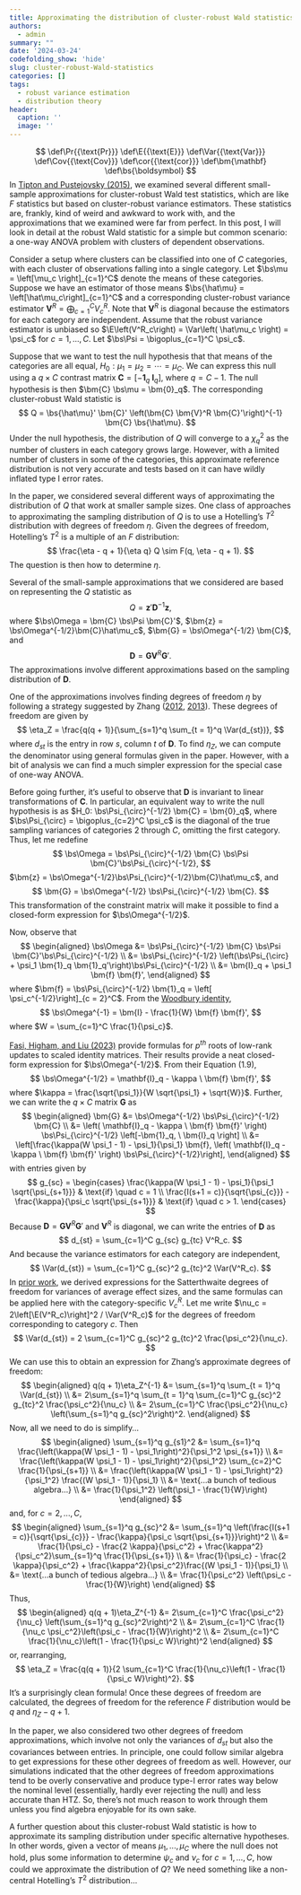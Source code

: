 ```yaml
---
title: Approximating the distribution of cluster-robust Wald statistics
authors:
  - admin
summary: ""
date: '2024-03-24'
codefolding_show: 'hide'
slug: cluster-robust-Wald-statistics
categories: []
tags:
  - robust variance estimation
  - distribution theory
header:
  caption: ''
  image: ''
---
```

$$
\def\Pr{{\text{Pr}}}
\def\E{{\text{E}}}
\def\Var{{\text{Var}}}
\def\Cov{{\text{Cov}}}
\def\cor{{\text{cor}}}
\def\bm{\mathbf}
\def\bs{\boldsymbol}
$$
In [Tipton and Pustejovsky (2015)](http://doi.org/10.3102/1076998615606099), we examined several different small-sample approximations for cluster-robust Wald test statistics, which are like $F$ statistics but based on cluster-robust variance estimators. These statistics are, frankly, kind of weird and awkward to work with, and the approximations that we examined were far from perfect. In this post, I will look in detail at the robust Wald statistic for a simple but common scenario: a one-way ANOVA problem with clusters of dependent observations.

Consider a setup where clusters can be classified into one of $C$ categories, with each cluster of observations falling into a single category. Let $\bs\mu = \left[\mu_c \right]_{c=1}^C$ denote the means of these categories. Suppose we have an estimator of those means $\bs{\hat\mu} = \left[\hat\mu_c\right]_{c=1}^C$ and a corresponding cluster-robust variance estimator $\bm{V}^R = \bigoplus_{c=1}^C V^R_c$. Note that $\bm{V}^R$ is diagonal because the estimators for each category are independent. 
Assume that the robust variance estimator is unbiased so $\E\left(V^R_c\right) = \Var\left( \hat\mu_c \right) = \psi_c$ for $c = 1,...,C$. 
Let $\bs\Psi = \bigoplus_{c=1}^C \psi_c$. 

Suppose that we want to test the null hypothesis that that means of the categories are all equal, $H_0: \mu_1 = \mu_2 = \cdots = \mu_C$. We can express this null using a $q \times C$ contrast matrix $\bm{C} = \left[-\bm{1}_q \ \bm{I}_q \right]$, where $q = C - 1$. The null hypothesis is then $\bm{C} \bs\mu = \bm{0}_q$. The corresponding cluster-robust Wald statistic is
$$
Q = \bs{\hat\mu}' \bm{C}' \left(\bm{C} \bm{V}^R \bm{C}'\right)^{-1} \bm{C} \bs{\hat\mu}.
$$
Under the null hypothesis, the distribution of $Q$ will converge to a $\chi^2_q$ as the number of clusters in each category grows large. However, with a limited number of clusters in some of the categories, this approximate reference distribution is not very accurate and tests based on it can have wildly inflated type I error rates. 

In the paper, we considered several different ways of approximating the distribution of $Q$ that work at smaller sample sizes. 
One class of approaches to approximating the sampling distribution of $Q$ is to use a Hotelling's $T^2$ distribution with degrees of freedom $\eta$. Given the degrees of freedom, Hotelling's $T^2$ is a multiple of an $F$ distribution:
$$
\frac{\eta - q + 1}{\eta q} Q \sim F(q, \eta - q + 1).
$$
The question is then how to determine $\eta$.

Several of the small-sample approximations that we considered are based on representing the $Q$ statistic as
$$
Q = \bm{z}' \bm{D}^{-1} \bm{z},
$$
where $\bs\Omega = \bm{C} \bs\Psi \bm{C}'$, $\bm{z} = \bs\Omega^{-1/2}\bm{C}\hat\mu_c$, $\bm{G} = \bs\Omega^{-1/2} \bm{C}$, and 
$$
\bm{D} = \bm{G} \bm{V}^R \bm{G}'.
$$
The approximations involve different approximations based on the sampling distribution of $\bm{D}$. 

One of the approximations involves finding degrees of freedom $\eta$ by following a strategy suggested by Zhang ([2012](https://doi.org/10.1016/j.jspi.2011.07.023), [2013](https://doi.org/10.14419/ijasp.v1i2.908)). These degrees of freedom are given by
$$
\eta_Z = \frac{q(q + 1)}{\sum_{s=1}^q \sum_{t = 1}^q \Var(d_{st})},
$$
where $d_{st}$ is the entry in row $s$, column $t$ of $\bm{D}$. To find $\eta_Z$, we can compute the denominator using general formulas given in the paper. However, with a bit of analysis we can find a much simpler expression for the special case of one-way ANOVA.

Before going further, it's useful to observe that $\bm{D}$ is invariant to linear transformations of $\bm{C}$. In particular, an equivalent way to write the null hypothesis is as $H_0: \bs\Psi_{\circ}^{-1/2} \bm{C} = \bm{0}_q$, where $\bs\Psi_{\circ} = \bigoplus_{c=2}^C \psi_c$ is the diagonal of the true sampling variances of categories 2 through $C$, omitting the first category. Thus, let me redefine 
$$
\bs\Omega = \bs\Psi_{\circ}^{-1/2} \bm{C} \bs\Psi \bm{C}'\bs\Psi_{\circ}^{-1/2},
$$ 
$\bm{z} = \bs\Omega^{-1/2}\bs\Psi_{\circ}^{-1/2}\bm{C}\hat\mu_c$, and 
$$
\bm{G} = \bs\Omega^{-1/2} \bs\Psi_{\circ}^{-1/2} \bm{C}.
$$
This transformation of the constraint matrix will make it possible to find a closed-form expression for $\bs\Omega^{-1/2}$.

Now, observe that 
$$
\begin{aligned}
\bs\Omega &= \bs\Psi_{\circ}^{-1/2} \bm{C} \bs\Psi \bm{C}'\bs\Psi_{\circ}^{-1/2} \\
&= \bs\Psi_{\circ}^{-1/2} \left(\bs\Psi_{\circ} + \psi_1 \bm{1}_q \bm{1}_q'\right)\bs\Psi_{\circ}^{-1/2} \\
&= \bm{I}_q + \psi_1 \bm{f} \bm{f}',
\end{aligned}
$$
where $\bm{f} = \bs\Psi_{\circ}^{-1/2} \bm{1}_q = \left[ \psi_c^{-1/2}\right]_{c = 2}^C$. From the [Woodbury identity](\bs\Psi_{\circ}^{-1/2}),
$$
\bs\Omega^{-1} = \bm{I} - \frac{1}{W} \bm{f} \bm{f}',
$$
where $W = \sum_{c=1}^C \frac{1}{\psi_c}$. 

[Fasi, Higham, and Liu (2023)](https://doi.org/10.1137/22M1471559) provide formulas for $p^{th}$ roots of low-rank updates to scaled identity matrices. Their results provide a neat closed-form expression for $\bs\Omega^{-1/2}$. From their Equation (1.9), 
$$
\bs\Omega^{-1/2} = \mathbf{I}_q - \kappa \ \bm{f} \bm{f}',
$$
where $\kappa = \frac{\sqrt{\psi_1}}{W \sqrt{\psi_1} + \sqrt{W}}$.
Further, we can write the $q \times C$ matrix $\bm{G}$ as 
$$
\begin{aligned}
\bm{G} &= \bs\Omega^{-1/2} \bs\Psi_{\circ}^{-1/2} \bm{C} \\
&= \left( \mathbf{I}_q - \kappa \ \bm{f} \bm{f}' \right) \bs\Psi_{\circ}^{-1/2} \left[-\bm{1}_q, \ \bm{I}_q \right] \\
&= \left[\frac{\kappa(W \psi_1 - 1) - \psi_1}{\psi_1} \bm{f},  \left( \mathbf{I}_q - \kappa \ \bm{f} \bm{f}' \right) \bs\Psi_{\circ}^{-1/2}\right],
\end{aligned}
$$
with entries given by 
$$
g_{sc} = \begin{cases}
\frac{\kappa(W \psi_1 - 1) - \psi_1}{\psi_1 \sqrt{\psi_{s+1}}} & \text{if} \quad c = 1 \\
\frac{I(s+1 = c)}{\sqrt{\psi_{c}}} - \frac{\kappa}{\psi_c \sqrt{\psi_{s+1}}} & \text{if} \quad c > 1.
\end{cases}
$$
Because $\bm{D} = \bm{G} \bm{V}^R \bm{G}'$ and $\bm{V}^R$ is diagonal, we can write the entries of $\bm{D}$ as 
$$
d_{st} = \sum_{c=1}^C g_{sc} g_{tc} V^R_c.
$$
And because the variance estimators for each category are independent, 
$$
\Var(d_{st}) = \sum_{c=1}^C g_{sc}^2 g_{tc}^2 \Var(V^R_c).
$$
In [prior work](/publication/power-approximations-for-dependent-effects/), we derived expressions for the Satterthwaite degrees of freedom for variances of average effect sizes, and the same formulas can be applied here with the category-specific $V^R_c$. Let me write $\nu_c = 2\left[\E(V^R_c)\right]^2 / \Var(V^R_c)$ for the degrees of freedom corresponding to category $c$. Then 
$$
\Var(d_{st}) = 2 \sum_{c=1}^C g_{sc}^2 g_{tc}^2 \frac{\psi_c^2}{\nu_c}.
$$
We can use this to obtain an expression for Zhang's approximate degrees of freedom:
$$
\begin{aligned}
q(q + 1)\eta_Z^{-1} &= \sum_{s=1}^q \sum_{t = 1}^q \Var(d_{st}) \\ 
&= 2\sum_{s=1}^q \sum_{t = 1}^q \sum_{c=1}^C g_{sc}^2 g_{tc}^2 \frac{\psi_c^2}{\nu_c} \\
&= 2\sum_{c=1}^C \frac{\psi_c^2}{\nu_c} \left(\sum_{s=1}^q g_{sc}^2\right)^2.
\end{aligned}
$$
Now, all we need to do is simplify...
$$
\begin{aligned}
\sum_{s=1}^q g_{s1}^2 &= \sum_{s=1}^q \frac{\left(\kappa(W \psi_1 - 1) - \psi_1\right)^2}{\psi_1^2 \psi_{s+1}} \\
&= \frac{\left(\kappa(W \psi_1 - 1) - \psi_1\right)^2}{\psi_1^2} \sum_{c=2}^C \frac{1}{\psi_{s+1}} \\
&= \frac{\left(\kappa(W \psi_1 - 1) - \psi_1\right)^2}{\psi_1^2} \frac{(W \psi_1 - 1)}{\psi_1} \\
&= \text{...a bunch of tedious algebra...} \\
&= \frac{1}{\psi_1^2} \left(\psi_1 - \frac{1}{W}\right)
\end{aligned}
$$
and, for $c = 2,...,C$, 
$$
\begin{aligned}
\sum_{s=1}^q g_{sc}^2 &= \sum_{s=1}^q \left(\frac{I(s+1 = c)}{\sqrt{\psi_{c}}} - \frac{\kappa}{\psi_c \sqrt{\psi_{s+1}}}\right)^2 \\
&= \frac{1}{\psi_c} - \frac{2 \kappa}{\psi_c^2} + \frac{\kappa^2}{\psi_c^2}\sum_{s=1}^q \frac{1}{\psi_{s+1}} \\
&= \frac{1}{\psi_c} - \frac{2 \kappa}{\psi_c^2} + \frac{\kappa^2}{\psi_c^2}\frac{(W \psi_1 - 1)}{\psi_1} \\
&= \text{...a bunch of tedious algebra...} \\
&= \frac{1}{\psi_c^2} \left(\psi_c - \frac{1}{W}\right)
\end{aligned}
$$
Thus,
$$
\begin{aligned}
q(q + 1)\eta_Z^{-1} &= 2\sum_{c=1}^C \frac{\psi_c^2}{\nu_c} \left(\sum_{s=1}^q g_{sc}^2\right)^2 \\
&= 2\sum_{c=1}^C \frac{1}{\nu_c \psi_c^2}\left(\psi_c - \frac{1}{W}\right)^2 \\
&= 2\sum_{c=1}^C \frac{1}{\nu_c}\left(1 - \frac{1}{\psi_c W}\right)^2
\end{aligned}
$$
or, rearranging, 
$$
\eta_Z = \frac{q(q + 1)}{2 \sum_{c=1}^C \frac{1}{\nu_c}\left(1 - \frac{1}{\psi_c W}\right)^2}.
$$
It's a surprisingly clean formula!
Once these degrees of freedom are calculated, the degrees of freedom for the reference $F$ distribution would be $q$ and $\eta_Z - q + 1$.

In the paper, we also considered two other degrees of freedom approximations, which involve not only the variances of $d_{st}$ but also the covariances between entries. In principle, one could follow similar algebra to get expressions for these other degrees of freedom as well. However, our simulations indicated that the other degrees of freedom approximations tend to be overly conservative and produce type-I error rates way below the nominal level (essentially, hardly ever rejecting the null) and less accurate than HTZ. So, there's not much reason to work through them unless you find algebra enjoyable for its own sake.

A further question about this cluster-robust Wald statistic is how to approximate its sampling distribution under specific alternative hypotheses. In other words, given a vector of means $\mu_1,...,\mu_C$ where the null does not hold, plus some information to determine $\psi_c$ and $\nu_c$ for $c = 1,...,C$, how could we approximate the distribution of $Q$? We need something like a non-central Hotelling's $T^2$ distribution...
